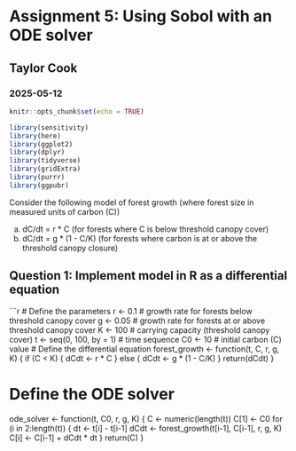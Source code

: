 # Assignment 5: Using Sobol with an ODE solver

## Taylor Cook

### 2025-05-12


```r
knitr::opts_chunk$set(echo = TRUE)

library(sensitivity)
library(here)
library(ggplot2)
library(dplyr)
library(tidyverse)
library(gridExtra)
library(purrr)
library(ggpubr)

```

Consider the following model of forest growth (where forest size in measured units of carbon (C))

a. dC/dt = r * C (for forests where C is below threshold canopy cover)
b. dC/dt = g * (1 - C/K) (for forests where carbon is at or above the threshold canopy closure)



## Question 1: Implement model in R as a differential equation
```r
# Define the parameters
r <- 0.1 # growth rate for forests below threshold canopy cover
g <- 0.05 # growth rate for forests at or above threshold canopy cover
K <- 100 # carrying capacity (threshold canopy cover)
t <- seq(0, 100, by = 1) # time sequence
C0 <- 10 # initial carbon (C) value
# Define the differential equation
forest_growth <- function(t, C, r, g, K) {
  if (C < K) {
    dCdt <- r * C
  } else {
    dCdt <- g * (1 - C/K)
  }
  return(dCdt)
}

# Define the ODE solver
ode_solver <- function(t, C0, r, g, K) {
  C <- numeric(length(t))
  C[1] <- C0
  for (i in 2:length(t)) {
    dt <- t[i] - t[i-1]
    dCdt <- forest_growth(t[i-1], C[i-1], r, g, K)
    C[i] <- C[i-1] + dCdt * dt
  }
  return(C)
}












